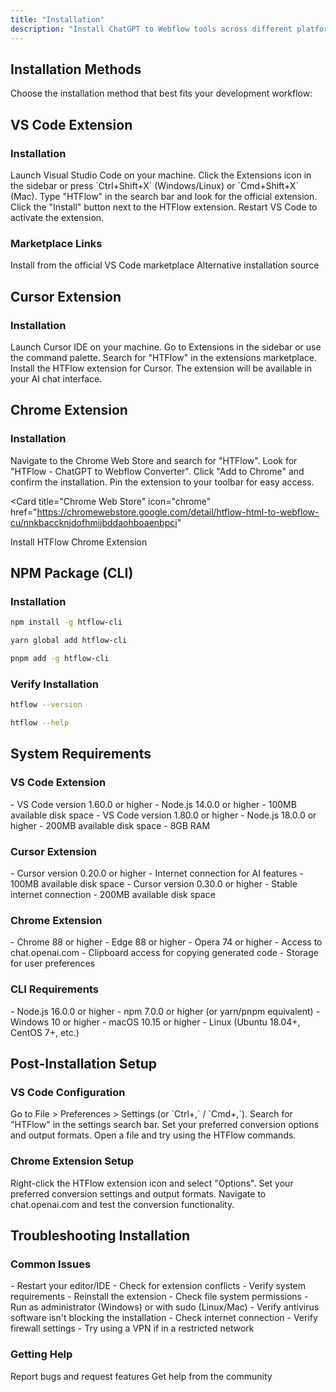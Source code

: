 ```yaml
---
title: "Installation"
description: "Install ChatGPT to Webflow tools across different platforms and environments."
---
```


## Installation Methods

Choose the installation method that best fits your development workflow:

## VS Code Extension

### Installation

<Steps>
  <Step title="Open VS Code">Launch Visual Studio Code on your machine.</Step>
  <Step title="Access Extensions">
    Click the Extensions icon in the sidebar or press `Ctrl+Shift+X`
    (Windows/Linux) or `Cmd+Shift+X` (Mac).
  </Step>
  <Step title="Search for HTFlow">
    Type "HTFlow" in the search bar and look for the official extension.
  </Step>
  <Step title="Install Extension">
    Click the "Install" button next to the HTFlow extension.
  </Step>
  <Step title="Restart VS Code">
    Restart VS Code to activate the extension.
  </Step>
</Steps>

### Marketplace Links

<CardGroup cols={2}>
  <Card
    title="VS Code Marketplace"
    icon="external-link"
    href="https://marketplace.visualstudio.com/items?itemName=htflow.htflow"
  >
    Install from the official VS Code marketplace
  </Card>
  <Card
    title="Open VSX Registry"
    icon="external-link"
    href="https://open-vsx.org/extension/htflow/htflow"
  >
    Alternative installation source
  </Card>
</CardGroup>

## Cursor Extension

### Installation

<Steps>
  <Step title="Open Cursor">Launch Cursor IDE on your machine.</Step>
  <Step title="Access Extensions">
    Go to Extensions in the sidebar or use the command palette.
  </Step>
  <Step title="Search for HTFlow">
    Search for "HTFlow" in the extensions marketplace.
  </Step>
  <Step title="Install Extension">
    Install the HTFlow extension for Cursor.
  </Step>
  <Step title="Activate Extension">
    The extension will be available in your AI chat interface.
  </Step>
</Steps>

## Chrome Extension

### Installation

<Steps>
  <Step title="Open Chrome Web Store">
    Navigate to the Chrome Web Store and search for "HTFlow".
  </Step>
  <Step title="Find Extension">
    Look for "HTFlow - ChatGPT to Webflow Converter".
  </Step>
  <Step title="Add to Chrome">
    Click "Add to Chrome" and confirm the installation.
  </Step>
  <Step title="Pin Extension">
    Pin the extension to your toolbar for easy access.
  </Step>
</Steps>

<Card
  title="Chrome Web Store"
  icon="chrome"
  href="https://chromewebstore.google.com/detail/htflow-html-to-webflow-cu/nnkbaccknjdofhmijbddaohboaenbpci"
>
  Install HTFlow Chrome Extension
</Card>

## NPM Package (CLI)

### Installation

<CodeGroup>

```bash npm install
npm install -g htflow-cli
```

```bash yarn install
yarn global add htflow-cli
```

```bash pnpm install
pnpm add -g htflow-cli
```

</CodeGroup>

### Verify Installation

<CodeGroup>

```bash version check
htflow --version
```

```bash help command
htflow --help
```

</CodeGroup>

## System Requirements

### VS Code Extension

<AccordionGroup>
  <Accordion title="Minimum Requirements">
    - VS Code version 1.60.0 or higher - Node.js 14.0.0 or higher - 100MB
    available disk space
  </Accordion>
  <Accordion title="Recommended">
    - VS Code version 1.80.0 or higher - Node.js 18.0.0 or higher - 200MB
    available disk space - 8GB RAM
  </Accordion>
</AccordionGroup>

### Cursor Extension

<AccordionGroup>
  <Accordion title="Minimum Requirements">
    - Cursor version 0.20.0 or higher - Internet connection for AI features -
    100MB available disk space
  </Accordion>
  <Accordion title="Recommended">
    - Cursor version 0.30.0 or higher - Stable internet connection - 200MB
    available disk space
  </Accordion>
</AccordionGroup>

### Chrome Extension

<AccordionGroup>
  <Accordion title="Browser Support">
    - Chrome 88 or higher - Edge 88 or higher - Opera 74 or higher
  </Accordion>
  <Accordion title="Permissions">
    - Access to chat.openai.com - Clipboard access for copying generated code -
    Storage for user preferences
  </Accordion>
</AccordionGroup>

### CLI Requirements

<AccordionGroup>
  <Accordion title="Node.js">
    - Node.js 16.0.0 or higher - npm 7.0.0 or higher (or yarn/pnpm equivalent)
  </Accordion>
  <Accordion title="Operating Systems">
    - Windows 10 or higher - macOS 10.15 or higher - Linux (Ubuntu 18.04+,
    CentOS 7+, etc.)
  </Accordion>
</AccordionGroup>

## Post-Installation Setup

### VS Code Configuration

<Steps>
  <Step title="Open Settings">
    Go to File > Preferences > Settings (or `Ctrl+,` / `Cmd+,`).
  </Step>
  <Step title="Search HTFlow">
    Search for "HTFlow" in the settings search bar.
  </Step>
  <Step title="Configure Options">
    Set your preferred conversion options and output formats.
  </Step>
  <Step title="Test Installation">
    Open a file and try using the HTFlow commands.
  </Step>
</Steps>

### Chrome Extension Setup

<Steps>
  <Step title="Access Extension Options">
    Right-click the HTFlow extension icon and select "Options".
  </Step>
  <Step title="Configure Settings">
    Set your preferred conversion settings and output formats.
  </Step>
  <Step title="Test on ChatGPT">
    Navigate to chat.openai.com and test the conversion functionality.
  </Step>
</Steps>

## Troubleshooting Installation

### Common Issues

<AccordionGroup>
  <Accordion title="Extension Not Loading">
    - Restart your editor/IDE - Check for extension conflicts - Verify system
    requirements - Reinstall the extension
  </Accordion>
  <Accordion title="Permission Errors">
    - Check file system permissions - Run as administrator (Windows) or with
    sudo (Linux/Mac) - Verify antivirus software isn't blocking the installation
  </Accordion>
  <Accordion title="Network Issues">
    - Check internet connection - Verify firewall settings - Try using a VPN if
    in a restricted network
  </Accordion>
</AccordionGroup>

### Getting Help

<CardGroup cols={2}>
  <Card
    title="GitHub Issues"
    icon="github"
    href="https://github.com/htflow/issues"
  >
    Report bugs and request features
  </Card>
  <Card
    title="Discord Community"
    icon="discord"
    href="https://discord.gg/htflow"
  >
    Get help from the community
  </Card>
</CardGroup>
